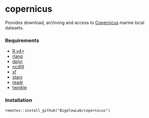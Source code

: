 # copernicus

Provides download, archiving and access to [Copernicus](https://marine.copernicus.eu/) marine local datasets.

### Requirements

  + [R v4+](https://www.r-project.org/)
  + [rlang](https://CRAN.R-project.org/package=rlang)
  + [dplyr](https://CRAN.R-project.org/package=dplyr)
  + [ncdf4](https://CRAN.R-project.org/package=ncdf4)
  + [sf](https://CRAN.R-project.org/package=sf)
  + [stars](https://CRAN.R-project.org/package=stars)
  + [readr](https://CRAN.R-project.org/package=readr)
  + [twinkle](https://github.com/BigelowLab/twinkle)
  

### Installation

```
remotes::install_github("BigelowLab/copernicus")
```

